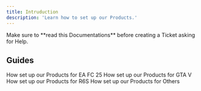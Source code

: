 ```yaml
---
title: Intruduction
description: 'Learn how to set up our Products.'
---
```


<Warning>
Make sure to **read this Documentations** before creating a Ticket asking for Help.
</Warning>

## Guides

<CardGroup cols={2}>
  <Card
    title="EA FC 25"
    icon="futbol"
    href="https://mintlify.com/docs/settings/global"
  >
    How set up our Products for EA FC 25
  </Card>
  <Card
    title="GTA V"
    icon="car"
    href="https://mintlify.com/docs/api-playground/openapi"
  >
    How set up our Products for GTA V
  </Card>
  <Card
    title="R6S"
    icon="gun"
    href="https://mintlify.com/docs/components/accordion"
  >
    How set up our Products for R6S
  </Card>
  <Card
    title="Others"
    icon="stars"
    href="https://mintlify.com/customers"
  >
    How set up our Products for Others
  </Card>
</CardGroup>
